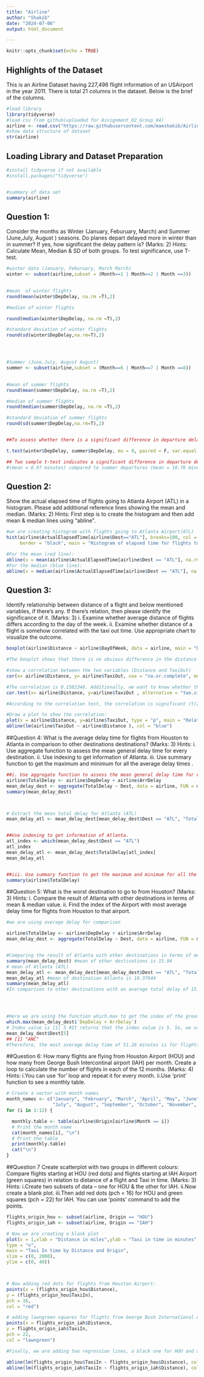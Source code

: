 ```yaml
---
title: "Airline"
author: "Shakib"
date: "2024-07-06"
output: html_document

---
```


```r
knitr::opts_chunk$set(echo = TRUE)
```

## Highlights of the Dataset
This is an Airline Dataset having 227,496 flight information of an USAirport in the year 2011. There is total 21 columns in the dataset. Below is the brief of the columns.

```r
#load library
library(tidyverse)
#load csv from github(uploaded for Assignment_02_Group_04)
airline <- read.csv("https://raw.githubusercontent.com/maeshakib/Airline-Data-Analysis-R/main/dataset.csv", stringsAsFactors = FALSE)
#show data structure of dataset
str(airline)
```

## Loading Library and Dataset Preparation

```r

#install tidyverse if not available 
#install.packages("tidyverse")


#summary of data set
summary(airline)
```

## Question 1:

Consider the months as Winter (January, Feburuary,  March) and 
Summer (June,July, August ) seasons. Do planes depart delayed more in winter than in summer? If yes, how significant the delay pattern is? (Marks: 2)
Hints: Calculate Mean, Median & SD of both groups. To test significance, use T-test.

```r


#winter data (January, Feburuary, March March)
winter <- subset(airline,subset = (Month==1 | Month==2 | Month ==3))
 

#mean  of winter flights
round(mean(winter$DepDelay, na.rm =T),2)

#median of winter flights

round(median(winter$DepDelay, na.rm =T),2)

#standard deviation of winter flights
round(sd(winter$DepDelay,na.rm=T),2)




#Summer (June,July, August August)
summer <- subset(airline,subset = (Month==6 | Month==7 | Month ==8))
 

#mean of summer flights
round(mean(summer$DepDelay, na.rm =T),2)

#median of summer flights
round(median(summer$DepDelay, na.rm =T),2)

#standard deviation of summer flights
round(sd(summer$DepDelay,na.rm=T),2)


##To assess whether there is a significant difference in departure delay between summer and winter flights, we are using a t-test where we compare whether the mean of departure delays in winter flights is significantly different from the mean of departure delays in summer flights.

t.test(winter$DepDelay, summer$DepDelay, mu = 0, paired = F, var.equal = F, conf.level = 0.95)

## Two sample t-test indicates a significant difference in departure delays between winter and #summer, with winter departures experiencing shorter delays
#(mean = 8.97 minutes) compared to summer departures (mean = 10.76 minutes), t(113811) = -10.845, p < #2.2e-16.
```


## Question 2:
Show the actual elapsed time of flights going to Atlanta Airport (ATL) in a
histogram. Please add additional reference lines showing the mean and median. (Marks: 2)
Hints: First step is to create the histogram and then add mean & median lines using “abline”.
```r
#we are creating histogram with flights going to Atlanta Airport(ATL)
hist(airline$ActualElapsedTime[airline$Dest=="ATL"], breaks=100, col = "grey",
     border = "black", main = "Histogram of elapsed time for flights to Atlanta", xlab=" Elaplsed time of Flight(in minutes)" ,ylab="Number of flights")

#For the mean (red line):
abline(v = mean(airline$ActualElapsedTime[airline$Dest == "ATL"], na.rm = T), col = "red", lwd = 2)
#For the median (blue line):
abline(v = median(airline$ActualElapsedTime[airline$Dest == "ATL"], na.rm = T), col = "blue", lwd = 2)
```


## Question 3:
Identify relationship between distance of a flight and below mentioned  variables, if there’s any. If there’s relation, then please identify the significance of it. (Marks: 3)
i. Examine whether average distance of flights differs according to the day of the week.
ii. Examine whether distance of a flight is somehow correlated with the taxi out time.
Use appropriate chart to visualize the outcome.

```r
boxplot(airline$Distance ~ airline$DayOfWeek, data = airline, main = "Distance variation based on the day of the week.", xlab = "Day of the Week", ylab = "Distance in Miles", col="grey")

#The boxplot shows that there is no obvious difference in the distance between the weekdays.
```


```r
#show a correlation between the two variables (Distance and TaxiOut)
cor(x= airline$Distance, y= airline$TaxiOut, use = "na.or.complete", method = "pearson" )

#The correlation is 0.1582346. Additionally, we want to know whether this is significant or not for which we are using the cor.test function.
cor.test(x= airline$Distance, y=airline$TaxiOut , alternative = "two.sided", method = "pearson")

#According to the correlation test, the correlation is significant (t(224550) = 75.938, p-value < 2.2e-16), indicating that as the flight duration increases, the taxi time for passengers to reach the carrier also increases.
```


```r
#Draw a plot to show the correlation:
plot(x = airline$Distance, y=airline$TaxiOut, type = "p", main = "Relationship between Distance and Taxi out time", xlab = "Distance of the flight (in Miles)", ylab = "Taxi time (in minutes)")
abline(lm(airline$TaxiOut ~ airline$Distance ), col = "blue")
```

##Question 4: What is the average delay time for flights from Houston to Atlanta in comparison
to other destinations destinations? (Marks: 3)
Hints:
i. Use aggregate function to assess the mean general delay time for every destination.
ii. Use indexing to get information of Atlanta.
iii. Use summary function to get the maximum and minimum for all the average delay times .

```r
##i. Use aggregate function to assess the mean general delay time for every destination.
airline$TotalDelay <- airline$DepDelay + airline$ArrDelay
mean_delay_dest <- aggregate(TotalDelay ~ Dest, data = airline, FUN = mean, na.rm = TRUE)
summary(mean_delay_dest)



# Extract the mean total delay for Atlanta (ATL)
mean_delay_atl <- mean_delay_dest[mean_delay_dest$Dest == "ATL", "TotalDelay"]


##Use indexing to get information of Atlanta.
atl_index <- which(mean_delay_dest$Dest == "ATL")
atl_index
mean_delay_atl <- mean_delay_dest$TotalDelay[atl_index]
mean_delay_atl 


##iii. Use summary function to get the maximum and minimum for all the average delay times .
summary(airline$TotalDelay)
```



##Question
5: What is the worst destination to go to from Houston? (Marks: 3)
Hints:
i. Compare the result of Atlanta with other destinations in terms of mean & median value.
ii. Find the index of the Airport with most average delay time for flights from Houston to that airport.
```r
#we are using average delay for comparison

airline$TotalDelay <- airline$DepDelay + airline$ArrDelay
mean_delay_dest <- aggregate(TotalDelay ~ Dest, data = airline, FUN = mean, na.rm = TRUE)


#Comparing the result of Atlanta with other destinations in terms of mean & median value.
summary(mean_delay_dest) #mean of other destinations is 15.94
# mean of Atlanta (ATL)
mean_delay_atl <- mean_delay_dest[mean_delay_dest$Dest == "ATL", "TotalDelay"]
mean_delay_atl #mean of destination Atlanta is 18.37644
summary(mean_delay_atl)
#In comparison to other destinations with an average total delay of 15.94 minutes, Atlanta has a significantly higher average total delay of 18.37644 minutes.




#Here we are using the function which.max to get the index of the greatest delaytime.
which.max(mean_delay_dest$`DepDelay + ArrDelay`)
# Index value is [1] 5 #It returns that the index value is 5. So, we use indexing to get the Destination of the fifth row:
mean_delay_dest$Dest[5]
## [1] "ANC"
#Therefore, the most average delay time of 51.26 minutes is for flights from Houston to “ANC” where ANC is Anchorage in Alaska.
```

##Question 6: How many flights are flying from Houston Airport (HOU) and how many from
George Bush Intercontinal airport (IAH) per month. Create a loop to calculate the number of flights in each of the 12 months. (Marks: 4)
Hints:
i.You can use ‘for’ loop and repeat it for every month.
ii.Use ‘print’ function to see a monthly table.





```r
# Create a vector with month names
month_names <- c("January", "February", "March", "April", "May", "June", 
                 "July", "August", "September", "October", "November", "December")
for (i in 1:12) {

  monthly.table <- table(airline$Origin[airline$Month == i])
  # Print the month name
  cat(month_names[i], "\n")
  # Print the table
  print(monthly.table)
  cat("\n")
}
```



##Question 7 Create scatterplot with two groups in different colours: Compare flights starting
at HOU (red dots) and flights starting at IAH Airport (green squares) in relation to distance of
a flight and Taxi in time. (Marks: 3)
Hints:
i.Create two subsets of data – one for HOU & the other for IAH.
ii.Now create a blank plot.
iii.Then add red dots (pch = 16) for HOU and green squares (pch = 22) for IAH. You can use ‘points’ command to add the points.
```r
flights_origin_hou <- subset(airline, Origin == "HOU")
flights_origin_iah <- subset(airline, Origin == "IAH")

# Now we are creating a blank plot
plot(x = 1,xlab = "Distance in miles",ylab = "Taxi in time in minutes",
type = "n", 
main = "Taxi In time by Distance and Origin",
xlim = c(0, 2000),
ylim = c(0, 40))



# Now adding red dots for flights from Houston Airport:
points(x = (flights_origin_hou$Distance),
y = (flights_origin_hou$TaxiIn),
pch = 16,
col = "red")

# adding lawngreen squares for flights from George Bush International Airport:
points(x = flights_origin_iah$Distance,
y = flights_origin_iah$TaxiIn,
pch = 22,
col = "lawngreen")

#Finally, we are adding two regression lines, a black one for HOU and a blue one for IAH:

abline(lm(flights_origin_hou$TaxiIn ~ flights_origin_hou$Distance), col = "black") 
abline(lm(flights_origin_iah$TaxiIn ~ flights_origin_iah$Distance), col = "blue")
```


